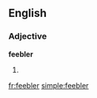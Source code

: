 ==English==

===Adjective===
'''feebler'''

# {{comparative of|feeble}}

[[fr:feebler]]
[[simple:feebler]]